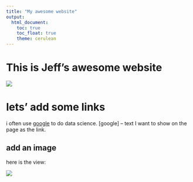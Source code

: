 ```yaml
---
title: "My awesome website"
output: 
  html_document:
    toc: true
    toc_float: true
    theme: cerulean
---
```


# This is Jeff's awesome website

![](https://media.giphy.com/media/drXGoW1iudhKw/giphy.gif)

# lets' add some links

i often use [google](google.com) to do data science.
[google] -- text I want to show on the page as the link.

## add an image

here is the view:

![](view.jpg) 










